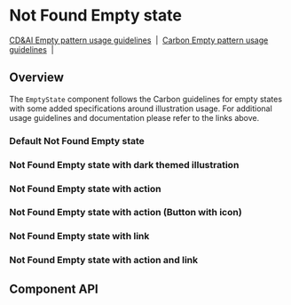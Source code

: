 
# Not Found Empty state

[CD&AI Empty pattern usage guidelines](https://pages.github.ibm.com/cdai-design/pal/patterns/empty-state/usage/)
&nbsp;|&nbsp;
[Carbon Empty pattern usage guidelines](https://www.carbondesignsystem.com/patterns/empty-states-pattern/)
&nbsp;|&nbsp;

## Overview

The `EmptyState` component follows the Carbon guidelines for empty states with
some added specifications around illustration usage. For additional usage
guidelines and documentation please refer to the links above.

### Default Not Found Empty state

<Canvas>
  <Story
    id={getStorybookSlug(
      pkg,
      NotFoundEmptyState.displayName,
      'default',
      'emptystates'
    )}
  />
</Canvas>

### Not Found Empty state with dark themed illustration

<Canvas>
  <Story
    id={getStorybookSlug(
      pkg,
      NotFoundEmptyState.displayName,
      'with-dark-mode-illustration',
      'emptystates'
    )}
  />
</Canvas>

### Not Found Empty state with action

<Canvas>
  <Story
    id={getStorybookSlug(
      pkg,
      NotFoundEmptyState.displayName,
      'with-action',
      'emptystates'
    )}
  />
</Canvas>

### Not Found Empty state with action (Button with icon)

<Canvas>
  <Story
    id={getStorybookSlug(
      pkg,
      NotFoundEmptyState.displayName,
      'with-action-icon-button',
      'emptystates'
    )}
  />
</Canvas>

### Not Found Empty state with link

<Canvas>
  <Story
    id={getStorybookSlug(
      pkg,
      NotFoundEmptyState.displayName,
      'with-link',
      'emptystates'
    )}
  />
</Canvas>

### Not Found Empty state with action and link

<Canvas>
  <Story
    id={getStorybookSlug(
      pkg,
      NotFoundEmptyState.displayName,
      'with-action-and-link',
      'emptystates'
    )}
  />
</Canvas>

## Component API

<Props />
